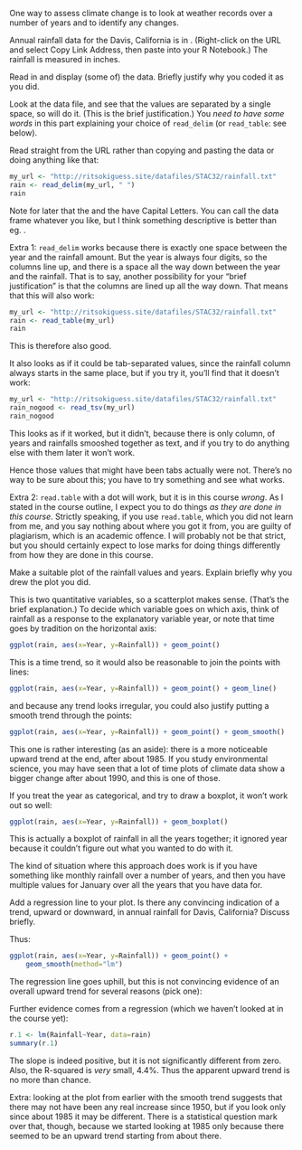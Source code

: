 \question One way to assess climate change is to look at weather
records over a number of years and to identify any changes.

Annual rainfall data for the Davis, California is in
\url{http://ritsokiguess.site/datafiles/STAC32/rainfall.txt}. 
(Right-click on the URL and select Copy Link Address, then paste into your R Notebook.)
The rainfall is
measured in inches.

\bP
  \p Read in and display (some of) the data. Briefly justify why you coded it as you did.
  
  \bS
    
  Look at the data file, and see that the values are separated by a
    single space, so \verb=read_delim= will do it. (This is the brief justification.) You *need to have some words* in this part explaining your choice of `read_delim` (or `read_table`: see below).
    
Read straight from
    the URL rather than copying and pasting the data or doing anything  like that:\endnote{Reading from the URL is ``reproducible'' in that somebody else doing what you did will get exactly what results you did. Copying and pasting data is not in general reproducible because somebody else might do it differently from you, such as missing a line of data. Copying and pasting a URL, especially by right-clicking and Copy Link Address, has much less to go wrong. Physically selecting the URL text by selecting all the letters in the URL can go wrong, especially if the printed URL goes over two lines on the page.}
    
    
```r
my_url <- "http://ritsokiguess.site/datafiles/STAC32/rainfall.txt"
rain <- read_delim(my_url, " ")
rain
```

Note for later that the \verb=Year= and the \verb=Rainfall= have
Capital Letters. You can call the data frame whatever you like, but I
think something descriptive is better than eg.\ \verb=mydata=.


Extra 1: `read_delim` works because there is exactly one space between the year and the
rainfall amount. But the year is always four digits, so the columns
line up, and there is a space all the way down between the year and
the rainfall. That is to say, another possibility for your "brief justification" is that the columns are lined up all the way down.
That means that this will also work: 

```r
my_url <- "http://ritsokiguess.site/datafiles/STAC32/rainfall.txt"
rain <- read_table(my_url)
rain
```

This is therefore also good.

It also looks as if it could be tab-separated values, since the rainfall
column always starts in the same place, but if you try it, you'll find
that it doesn't work:

```r
my_url <- "http://ritsokiguess.site/datafiles/STAC32/rainfall.txt"
rain_nogood <- read_tsv(my_url)
rain_nogood
```

This looks as if it worked, but it didn't, because there is only
\emph{one} column, of years and rainfalls smooshed together as text,
and if you try to do anything else with them later it won't work.\endnote{It is actually possible to disentangle data like this and then work with it (we will see how later in the course), but the best way to do it is to make it easiest for yourself and anyone reading your code, and read the data file in a way that is appropriate for the layout you have in the file.}

Hence those values that might have been tabs actually were
not. There's no way to be sure about this; you have to try something
and see what works.\endnote{An indication, though: if you have more than one
space, and the things in the later columns are \emph{left}-justified,
that could be tab-separated; if the things in the later columns are
\emph{right}-justified, so that they finish in the same place but
don't start in the same place, that is probably aligned columns.}

Extra 2: `read.table` with a dot will work, but it is in this course *wrong*. As I stated in the course outline, I expect you to do things *as they are done in this course*. Strictly speaking, if you use `read.table`, which you did not learn from me, and you say nothing about where you got it from, you are guilty of plagiarism, which is an academic offence. I will probably not be that strict, but you should certainly expect to lose marks for doing things differently from how they are done in this course.


  \eS
  
  \p Make a suitable plot of the rainfall values and years. Explain briefly why you drew the plot you did.
 
  
  \bS
    This is two quantitative variables, so a scatterplot makes
    sense. (That's the brief explanation.) To decide which variable goes on which axis, think of
    rainfall as a response to the explanatory variable year, or note
    that time goes by tradition on the horizontal axis:
    
```r
ggplot(rain, aes(x=Year, y=Rainfall)) + geom_point()
```

This is a time trend, so it would also be reasonable to join the points with lines:

```r
ggplot(rain, aes(x=Year, y=Rainfall)) + geom_point() + geom_line()
```

and because any trend looks irregular, you could also justify putting a smooth trend through the points:

```r
ggplot(rain, aes(x=Year, y=Rainfall)) + geom_point() + geom_smooth()
```

This one is rather interesting (as an aside): there is a more noticeable upward trend at the end, after about 1985. If you study environmental science, you may have seen that a lot of time plots of climate data show a bigger change after about 1990, and this is one of those.


  If you treat the year as categorical, and try to draw a boxplot, it won't work out so well:
    
```r
ggplot(rain, aes(x=Year, y=Rainfall)) + geom_boxplot()
```
  
  This is actually a boxplot of rainfall in all the years together; it ignored year because it couldn't figure out what you wanted to do with it.
    
  The kind of situation where this approach does work is if you have something like monthly rainfall over a number of years, and then you have multiple values for January over all the years that you have data for.
    
  \eS
  
  \p Add a regression line to your plot. Is there any convincing
  indication of a trend, upward or downward, in annual rainfall for
  Davis, California? Discuss briefly.
  
  \bS
    Thus:
    
```r
ggplot(rain, aes(x=Year, y=Rainfall)) + geom_point() + 
    geom_smooth(method="lm")
```
    

The regression line goes uphill, but this is not convincing evidence
of an overall upward trend for several reasons (pick one): 

\begin{itemize}
\item the increase, if there is one, is very small
\item the data points are mostly far away from the regression line
\item there are points within the grey envelope all the way across
  (meaning, for example, that the mean annual rainfall could be 20
  inches for all the years).
\end{itemize}

Further evidence comes from a regression (which we haven't looked at
in the course yet):

```r
r.1 <- lm(Rainfall~Year, data=rain)
summary(r.1)
```


The slope is indeed positive, but it is not significantly different
from zero. Also, the R-squared is *very* small, 4.4%. Thus the apparent upward trend is no more than chance.

Extra: looking at the plot from earlier with the smooth trend suggests that there may not have been any real increase since 1950, but if you look only since about 1985 it may be different. There is a statistical question mark over that, though, because we started looking at 1985 only because there seemed to be an upward trend starting from about there. 

  \eS
  
\eP
